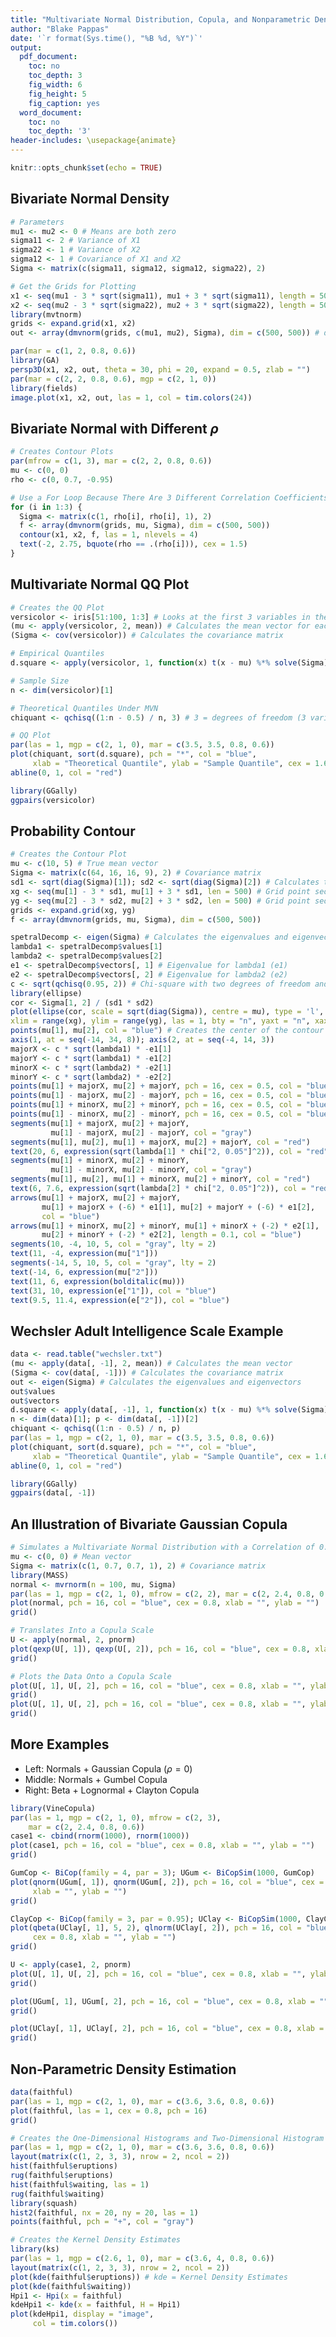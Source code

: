 ---
title: "Multivariate Normal Distribution, Copula, and Nonparametric Density Estimation"
author: "Blake Pappas"
date: '`r format(Sys.time(), "%B %d, %Y")`'
output:
  pdf_document:
    toc: no
    toc_depth: 3
    fig_width: 6
    fig_height: 5
    fig_caption: yes
  word_document:
    toc: no
    toc_depth: '3'
header-includes: \usepackage{animate}
---

```{r setup, include = FALSE}
knitr::opts_chunk$set(echo = TRUE)
```

## Bivariate Normal Density

```{r, message = FALSE, warning = FALSE}
# Parameters
mu1 <- mu2 <- 0 # Means are both zero
sigma11 <- 2 # Variance of X1
sigma22 <- 1 # Variance of X2
sigma12 <- 1 # Covariance of X1 and X2
Sigma <- matrix(c(sigma11, sigma12, sigma12, sigma22), 2)

# Get the Grids for Plotting
x1 <- seq(mu1 - 3 * sqrt(sigma11), mu1 + 3 * sqrt(sigma11), length = 500) # 3 = 3 standard deviations; 500 = 500 points being plotted
x2 <- seq(mu2 - 3 * sqrt(sigma22), mu2 + 3 * sqrt(sigma22), length = 500)
library(mvtnorm)
grids <- expand.grid(x1, x2)
out <- array(dmvnorm(grids, c(mu1, mu2), Sigma), dim = c(500, 500)) # dmvnorm() = density for the multivariate normal distribution

par(mar = c(1, 2, 0.8, 0.6))
library(GA)
persp3D(x1, x2, out, theta = 30, phi = 20, expand = 0.5, zlab = "")
par(mar = c(2, 2, 0.8, 0.6), mgp = c(2, 1, 0))
library(fields)
image.plot(x1, x2, out, las = 1, col = tim.colors(24))
```

## Bivariate Normal with Different $\rho$

```{r}
# Creates Contour Plots
par(mfrow = c(1, 3), mar = c(2, 2, 0.8, 0.6))
mu <- c(0, 0)
rho <- c(0, 0.7, -0.95)

# Use a For Loop Because There Are 3 Different Correlation Coefficients That Need to Be Examined (0, 0.7, and -0.95)
for (i in 1:3) {
  Sigma <- matrix(c(1, rho[i], rho[i], 1), 2)
  f <- array(dmvnorm(grids, mu, Sigma), dim = c(500, 500))
  contour(x1, x2, f, las = 1, nlevels = 4)
  text(-2, 2.75, bquote(rho == .(rho[i])), cex = 1.5)
}
```

## Multivariate Normal QQ Plot

```{r, warning = FALSE}
# Creates the QQ Plot
versicolor <- iris[51:100, 1:3] # Looks at the first 3 variables in the iris dataset
(mu <- apply(versicolor, 2, mean)) # Calculates the mean vector for each component
(Sigma <- cov(versicolor)) # Calculates the covariance matrix

# Empirical Quantiles
d.square <- apply(versicolor, 1, function(x) t(x - mu) %*% solve(Sigma) %*% (x - mu)) # Pulls the square of the statistical distances together to determine whether they follow a chi-square distribution

# Sample Size
n <- dim(versicolor)[1]

# Theoretical Quantiles Under MVN 
chiquant <- qchisq((1:n - 0.5) / n, 3) # 3 = degrees of freedom (3 variables)

# QQ Plot
par(las = 1, mgp = c(2, 1, 0), mar = c(3.5, 3.5, 0.8, 0.6))
plot(chiquant, sort(d.square), pch = "*", col = "blue",
     xlab = "Theoretical Quantile", ylab = "Sample Quantile", cex = 1.6)
abline(0, 1, col = "red")

library(GGally)
ggpairs(versicolor)
```

## Probability Contour

```{r, warning = FALSE}
# Creates the Contour Plot
mu <- c(10, 5) # True mean vector
Sigma <- matrix(c(64, 16, 16, 9), 2) # Covariance matrix
sd1 <- sqrt(diag(Sigma)[1]); sd2 <- sqrt(diag(Sigma)[2]) # Calculates the standard deviation of each direction of the contour
xg <- seq(mu[1] - 3 * sd1, mu[1] + 3 * sd1, len = 500) # Grid point sequence. 3 standard deviations with a standard deviations of 8. 500 points
yg <- seq(mu[2] - 3 * sd2, mu[2] + 3 * sd2, len = 500) # Grid point sequence. 3 standard deviations with a standard deviations of 3. 500 points
grids <- expand.grid(xg, yg)
f <- array(dmvnorm(grids, mu, Sigma), dim = c(500, 500))

spetralDecomp <- eigen(Sigma) # Calculates the eigenvalues and eigenvectors
lambda1 <- spetralDecomp$values[1]
lambda2 <- spetralDecomp$values[2]
e1 <- spetralDecomp$vectors[, 1] # Eigenvalue for lambda1 (e1)
e2 <- spetralDecomp$vectors[, 2] # Eigenvalue for lambda2 (e2)
c <- sqrt(qchisq(0.95, 2)) # Chi-square with two degrees of freedom and a 95% confidence level
library(ellipse)
cor <- Sigma[1, 2] / (sd1 * sd2)
plot(ellipse(cor, scale = sqrt(diag(Sigma)), centre = mu), type = 'l',
xlim = range(xg), ylim = range(yg), las = 1, bty = "n", yaxt = "n", xaxt = "n")
points(mu[1], mu[2], col = "blue") # Creates the center of the contour by plotting the means
axis(1, at = seq(-14, 34, 8)); axis(2, at = seq(-4, 14, 3))
majorX <- c * sqrt(lambda1) * -e1[1]
majorY <- c * sqrt(lambda1) * -e1[2]
minorX <- c * sqrt(lambda2) * -e2[1]
minorY <- c * sqrt(lambda2) * -e2[2]
points(mu[1] + majorX, mu[2] + majorY, pch = 16, cex = 0.5, col = "blue")
points(mu[1] - majorX, mu[2] - majorY, pch = 16, cex = 0.5, col = "blue")
points(mu[1] + minorX, mu[2] + minorY, pch = 16, cex = 0.5, col = "blue")
points(mu[1] - minorX, mu[2] - minorY, pch = 16, cex = 0.5, col = "blue")
segments(mu[1] + majorX, mu[2] + majorY,
         mu[1] - majorX, mu[2] - majorY, col = "gray")
segments(mu[1], mu[2], mu[1] + majorX, mu[2] + majorY, col = "red")
text(20, 6, expression(sqrt(lambda[1] * chi["2, 0.05"]^2)), col = "red")
segments(mu[1] + minorX, mu[2] + minorY,
         mu[1] - minorX, mu[2] - minorY, col = "gray")
segments(mu[1], mu[2], mu[1] + minorX, mu[2] + minorY, col = "red")
text(6, 7.6, expression(sqrt(lambda[2] * chi["2, 0.05"]^2)), col = "red")
arrows(mu[1] + majorX, mu[2] + majorY,
       mu[1] + majorX + (-6) * e1[1], mu[2] + majorY + (-6) * e1[2],
       col = "blue")
arrows(mu[1] + minorX, mu[2] + minorY, mu[1] + minorX + (-2) * e2[1],
       mu[2] + minorY + (-2) * e2[2], length = 0.1, col = "blue")
segments(10, -4, 10, 5, col = "gray", lty = 2)
text(11, -4, expression(mu["1"]))
segments(-14, 5, 10, 5, col = "gray", lty = 2)
text(-14, 6, expression(mu["2"]))
text(11, 6, expression(bolditalic(mu)))
text(31, 10, expression(e["1"]), col = "blue")
text(9.5, 11.4, expression(e["2"]), col = "blue")
```

##  Wechsler Adult Intelligence Scale Example

```{r}
data <- read.table("wechsler.txt")
(mu <- apply(data[, -1], 2, mean)) # Calculates the mean vector
(Sigma <- cov(data[, -1])) # Calculates the covariance matrix
out <- eigen(Sigma) # Calculates the eigenvalues and eigenvectors
out$values
out$vectors
d.square <- apply(data[, -1], 1, function(x) t(x - mu) %*% solve(Sigma) %*% (x - mu)) # Calculates the square statistical distance
n <- dim(data)[1]; p <- dim(data[, -1])[2]
chiquant <- qchisq((1:n - 0.5) / n, p)
par(las = 1, mgp = c(2, 1, 0), mar = c(3.5, 3.5, 0.8, 0.6))
plot(chiquant, sort(d.square), pch = "*", col = "blue",
     xlab = "Theoretical Quantile", ylab = "Sample Quantile", cex = 1.6)
abline(0, 1, col = "red")

library(GGally)
ggpairs(data[, -1])
```

## An Illustration of Bivariate Gaussian Copula

```{r}
# Simulates a Multivariate Normal Distribution with a Correlation of 0.7
mu <- c(0, 0) # Mean vector
Sigma <- matrix(c(1, 0.7, 0.7, 1), 2) # Covariance matrix
library(MASS)
normal <- mvrnorm(n = 100, mu, Sigma)
par(las = 1, mgp = c(2, 1, 0), mfrow = c(2, 2), mar = c(2, 2.4, 0.8, 0.6))
plot(normal, pch = 16, col = "blue", cex = 0.8, xlab = "", ylab = "")
grid()

# Translates Into a Copula Scale
U <- apply(normal, 2, pnorm)
plot(qexp(U[, 1]), qexp(U[, 2]), pch = 16, col = "blue", cex = 0.8, xlab = "", ylab = "")
grid()

# Plots the Data Onto a Copula Scale
plot(U[, 1], U[, 2], pch = 16, col = "blue", cex = 0.8, xlab = "", ylab = "")
grid()
plot(U[, 1], U[, 2], pch = 16, col = "blue", cex = 0.8, xlab = "", ylab = "")
grid()
```

## More Examples

* Left: Normals + Gaussian Copula $(\rho = 0)$
* Middle: Normals + Gumbel Copula
* Right: Beta + Lognormal + Clayton Copula

```{r, warning = FALSE}
library(VineCopula)
par(las = 1, mgp = c(2, 1, 0), mfrow = c(2, 3),
    mar = c(2, 2.4, 0.8, 0.6))
case1 <- cbind(rnorm(1000), rnorm(1000))
plot(case1, pch = 16, col = "blue", cex = 0.8, xlab = "", ylab = "")
grid()

GumCop <- BiCop(family = 4, par = 3); UGum <- BiCopSim(1000, GumCop)
plot(qnorm(UGum[, 1]), qnorm(UGum[, 2]), pch = 16, col = "blue", cex = 0.8,
     xlab = "", ylab = "")
grid()

ClayCop <- BiCop(family = 3, par = 0.95); UClay <- BiCopSim(1000, ClayCop)
plot(qbeta(UClay[, 1], 5, 2), qlnorm(UClay[, 2]), pch = 16, col = "blue",
     cex = 0.8, xlab = "", ylab = "")
grid()

U <- apply(case1, 2, pnorm)
plot(U[, 1], U[, 2], pch = 16, col = "blue", cex = 0.8, xlab = "", ylab = "")
grid()

plot(UGum[, 1], UGum[, 2], pch = 16, col = "blue", cex = 0.8, xlab = "", ylab = "")
grid()

plot(UClay[, 1], UClay[, 2], pch = 16, col = "blue", cex = 0.8, xlab = "", ylab = "")
grid()
```

## Non-Parametric Density Estimation

```{r, warning = FALSE}
data(faithful)
par(las = 1, mgp = c(2, 1, 0), mar = c(3.6, 3.6, 0.8, 0.6))
plot(faithful, las = 1, cex = 0.8, pch = 16)
grid()

# Creates the One-Dimensional Histograms and Two-Dimensional Histogram (Heat Map)
par(las = 1, mgp = c(2, 1, 0), mar = c(3.6, 3.6, 0.8, 0.6))
layout(matrix(c(1, 2, 3, 3), nrow = 2, ncol = 2))
hist(faithful$eruptions)
rug(faithful$eruptions)
hist(faithful$waiting, las = 1)
rug(faithful$waiting)
library(squash)
hist2(faithful, nx = 20, ny = 20, las = 1)
points(faithful, pch = "+", col = "gray")

# Creates the Kernel Density Estimates
library(ks)
par(las = 1, mgp = c(2.6, 1, 0), mar = c(3.6, 4, 0.8, 0.6))
layout(matrix(c(1, 2, 3, 3), nrow = 2, ncol = 2))
plot(kde(faithful$eruptions)) # kde = Kernel Density Estimates
plot(kde(faithful$waiting))
Hpi1 <- Hpi(x = faithful)
kdeHpi1 <- kde(x = faithful, H = Hpi1)
plot(kdeHpi1, display = "image",
     col = tim.colors())
```